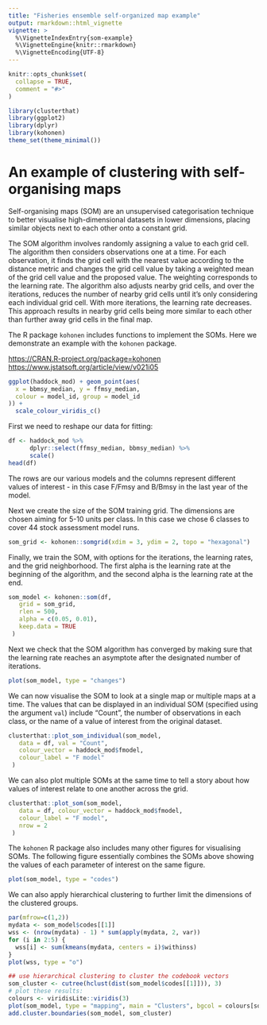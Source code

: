 ```yaml
---
title: "Fisheries ensemble self-organized map example"
output: rmarkdown::html_vignette
vignette: >
  %\VignetteIndexEntry{som-example}
  %\VignetteEngine{knitr::rmarkdown}
  %\VignetteEncoding{UTF-8}
---
```


```r
knitr::opts_chunk$set(
  collapse = TRUE,
  comment = "#>"
)
```

```r
library(clusterthat)
library(ggplot2)
library(dplyr)
library(kohonen)
theme_set(theme_minimal())
```

# An example of clustering with self-organising maps

Self-organising maps (SOM) are an unsupervised categorisation technique to better visualise high-dimensional datasets in lower dimensions, placing similar objects next to each other onto a constant grid. 

The SOM algorithm involves randomly assigning a value to each grid cell. The algorithm then considers observations one at a time. For each observation, it finds the grid cell with the nearest value according to the distance metric and changes the grid cell value by taking a weighted mean of the grid cell value and the proposed value. The weighting corresponds to the learning rate. The algorithm also adjusts nearby grid cells, and over the iterations, reduces the number of nearby grid cells until it's only considering each individual grid cell. With more iterations, the learning rate decreases. This approach results in nearby grid cells being more similar to each other than further away grid cells in the final map.

The R package `kohonen` includes functions to implement the SOMs. Here we demonstrate an example with the `kohonen` package.

<https://CRAN.R-project.org/package=kohonen>
<https://www.jstatsoft.org/article/view/v021i05>

```r
ggplot(haddock_mod) + geom_point(aes(
  x = bbmsy_median, y = ffmsy_median,
  colour = model_id, group = model_id
)) +
  scale_colour_viridis_c()
```

First we need to reshape our data for fitting:

```r
df <- haddock_mod %>%
      dplyr::select(ffmsy_median, bbmsy_median) %>%
      scale()
head(df)
```

The rows are our various models and the columns represent different values of interest - in this case F/Fmsy and B/Bmsy in the last year of the model.

Next we create the size of the SOM training grid. The dimensions are chosen aiming for 5-10 units per class. In this case we chose 6 classes to cover 44 stock assessment model runs.

```r
som_grid <- kohonen::somgrid(xdim = 3, ydim = 2, topo = "hexagonal")
```

Finally, we train the SOM, with options for the iterations, the learning rates, and the grid neighborhood. The first alpha is the learning rate at the beginning of the algorithm, and the second alpha is the learning rate at the end. 

```r
som_model <- kohonen::som(df,
   grid = som_grid,
   rlen = 500,
   alpha = c(0.05, 0.01),
   keep.data = TRUE
 )
```

Next we check that the SOM algorithm has converged by making sure that the learning rate reaches an asymptote after the designated number of iterations. 
```r
plot(som_model, type = "changes")
```

We can now visualise the SOM to look at a single map or multiple maps at a time. The values that can be displayed in an individual SOM (specified using the argument `val`) include "Count", the number of observations in each class, or the name of a value of interest from the original dataset.

```r
clusterthat::plot_som_individual(som_model,
   data = df, val = "Count",
   colour_vector = haddock_mod$fmodel,
   colour_label = "F model"
 )
```

We can also plot multiple SOMs at the same time to tell a story about how values of interest relate to one another across the grid.

```r
clusterthat::plot_som(som_model,
   data = df, colour_vector = haddock_mod$fmodel,
   colour_label = "F model",
   nrow = 2
 )
```

The `kohonen` R package also includes many other figures for visualising SOMs. The following figure essentially combines the SOMs above showing the values of each parameter of interest on the same figure.  

```r
plot(som_model, type = "codes")
```

We can also apply hierarchical clustering to further limit the dimensions of the clustered groups. 

```r
par(mfrow=c(1,2))
mydata <- som_model$codes[[1]]
wss <- (nrow(mydata) - 1) * sum(apply(mydata, 2, var))
for (i in 2:5) {
  wss[i] <- sum(kmeans(mydata, centers = i)$withinss)
}
plot(wss, type = "o")

## use hierarchical clustering to cluster the codebook vectors
som_cluster <- cutree(hclust(dist(som_model$codes[[1]])), 3)
# plot these results:
colours <- viridisLite::viridis(3)
plot(som_model, type = "mapping", main = "Clusters", bgcol = colours[som_cluster])
add.cluster.boundaries(som_model, som_cluster)
```
